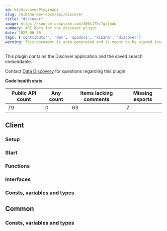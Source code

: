 ```yaml
---
id: kibDiscoverPluginApi
slug: /kibana-dev-docs/api/discover
title: "discover"
image: https://source.unsplash.com/400x175/?github
summary: API docs for the discover plugin
date: 2022-06-30
tags: ['contributor', 'dev', 'apidocs', 'kibana', 'discover']
warning: This document is auto-generated and is meant to be viewed inside our experimental, new docs system. Reach out in #docs-engineering for more info.
---
```


This plugin contains the Discover application and the saved search embeddable.

Contact [Data Discovery](https://github.com/orgs/elastic/teams/kibana-data-discovery) for questions regarding this plugin.

**Code health stats**

| Public API count  | Any count | Items lacking comments | Missing exports |
|-------------------|-----------|------------------------|-----------------|
| 79 | 0 | 63 | 7 |

## Client

### Setup
<DocDefinitionList data={[discoverObj.client.setup]}/>

### Start
<DocDefinitionList data={[discoverObj.client.start]}/>

### Functions
<DocDefinitionList data={discoverObj.client.functions}/>

### Interfaces
<DocDefinitionList data={discoverObj.client.interfaces}/>

### Consts, variables and types
<DocDefinitionList data={discoverObj.client.misc}/>

## Common

### Consts, variables and types
<DocDefinitionList data={discoverObj.common.misc}/>

